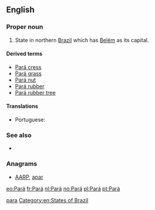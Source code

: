 {{also|Appendix:Variations of "para"}}
==English==

===Proper noun===
{{en-proper noun}}

# State in northern [[Brazil]] which has [[Belém]] as its capital.

====Derived terms====
* [[Pará cress]]
* [[Pará grass]]
* [[Pará nut]]
* [[Pará rubber]]
* [[Pará rubber tree]]

====Translations====
{{trans-top|state in northern Brazil}}
* Portuguese: {{t|pt|Pará|m}}
{{trans-mid}}
{{trans-bottom}}

===See also===
* {{pedialite}}

===Anagrams===
* [[AARP#English|AARP]], [[apar#English|apar]]

[[Category:English terms spelled with Á|para]]
[[Category:en:States of Brazil]]

[[eo:Pará]]
[[fr:Pará]]
[[nl:Pará]]
[[no:Pará]]
[[pl:Pará]]
[[pt:Pará]]